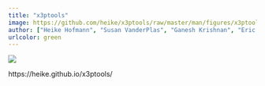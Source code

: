 ```yaml
---
title: "x3ptools"
image: https://github.com/heike/x3ptools/raw/master/man/figures/x3ptools.png
author: ["Heike Hofmann", "Susan VanderPlas", "Ganesh Krishnan", "Eric Hare"]
urlcolor: green
---
```


![](https://github.com/heike/x3ptools/raw/master/man/figures/x3ptools.png)

https://heike.github.io/x3ptools/